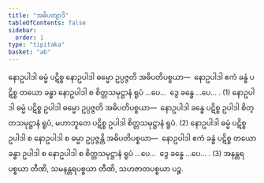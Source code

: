 ```yaml
---
title: "အဓိပတျာဒိ"
tableOfContents: false
sidebar:
  order: 1
type: "tipitaka"
basket: "ab"
---
```



<DynamicBreadcrumb />

<Division number="372">

<Paragraph number="3246">
နောဥပါဒါ ဓမ္မံ ပဋိစ္စ နောဥပါဒါ ဓမ္မော ဥပ္ပဇ္ဇတိ အဓိပတိပစ္စယာ—  နောဥပါဒါ ဧကံ ခန္ဓံ ပဋိစ္စ တယော ခန္ဓာ နောဥပါဒါ စ စိတ္တသမုဋ္ဌာနံ ရူပံ …ပေ…  ဒွေ ခန္ဓေ …ပေ… . (1)
</Paragraph>

<Paragraph number="3247">
နောဥပါဒါ ဓမ္မံ ပဋိစ္စ ဥပါဒါ ဓမ္မော ဥပ္ပဇ္ဇတိ အဓိပတိပစ္စယာ—  နောဥပါဒါ ခန္ဓေ ပဋိစ္စ ဥပါဒါ စိတ္တသမုဋ္ဌာနံ ရူပံ, မဟာဘူတေ ပဋိစ္စ ဥပါဒါ စိတ္တသမုဋ္ဌာနံ ရူပံ. (2)
</Paragraph>

<Paragraph number="3248">
နောဥပါဒါ ဓမ္မံ ပဋိစ္စ ဥပါဒါ စ နောဥပါဒါ စ ဓမ္မာ ဥပ္ပဇ္ဇန္တိ အဓိပတိပစ္စယာ—  နောဥပါဒါ ဧကံ ခန္ဓံ ပဋိစ္စ တယော ခန္ဓာ ဥပါဒါ စ နောဥပါဒါ စ စိတ္တသမုဋ္ဌာနံ ရူပံ …ပေ…  ဒွေ ခန္ဓေ …ပေ… . (3)
</Paragraph>

<Paragraph number="3249">
အနန္တရပစ္စယာ တီဏိ, သမနန္တရပစ္စယာ တီဏိ, သဟဇာတပစ္စယာ ပဉ္စ.
</Paragraph>
</Division>